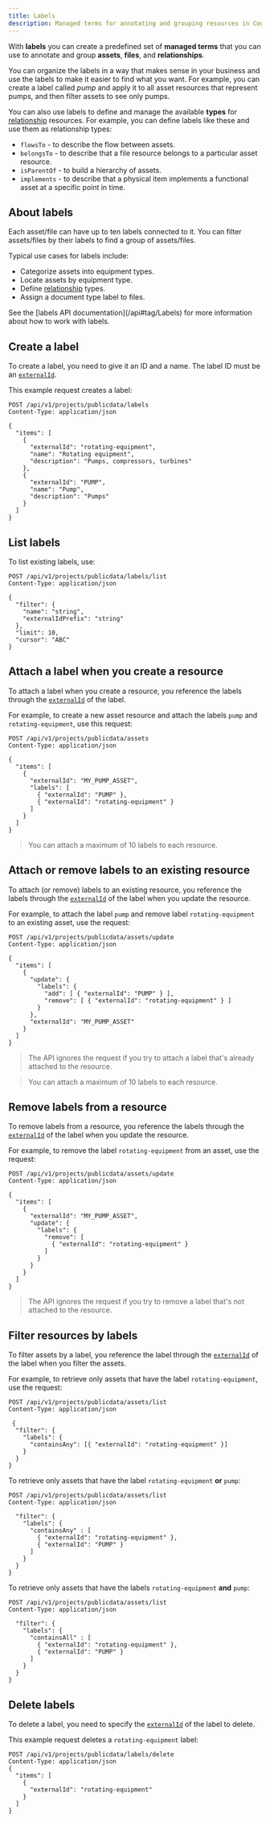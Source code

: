 ```yaml
---
title: Labels
description: Managed terms for annotating and grouping resources in Cognite Data Fusion.
---
```


With **labels** you can create a predefined set of **managed terms** that you can use to annotate and group **assets**, **files**, and **relationships**.

You can organize the labels in a way that makes sense in your business and use the labels to make it easier to find what you want. For example, you can create a label called _pump_ and apply it to all asset resources that represent pumps, and then filter assets to see only pumps.

You can also use labels to define and manage the available **types** for [relationship](relationships.md) resources. For example, you can define labels like these and use them as relationship types:

- `flowsTo` - to describe the flow between assets.
- `belongsTo` - to describe that a file resource belongs to a particular asset resource.
- `isParentOf` - to build a hierarchy of assets.
- `implements` - to describe that a physical item implements a functional asset at a specific point in time.

## About labels

<!--What can I do with Labels?  -->

Each asset/file can have up to ten labels connected to it. You can filter assets/files by their labels to find a group of assets/files.

Typical use cases for labels include:

- Categorize assets into equipment types.
- Locate assets by equipment type.
- Define [relationship](relationships.md) types.
- Assign a document type label to files.

<Info>
See the [labels API documentation](/api#tag/Labels) for more information about how to work with labels.
</Info>

<!--Add examples to support and illustrate the concepts above -->

## Create a label

To create a label, you need to give it an ID and a name. The label ID must be an [`externalId`](../external_id.md).

This example request creates a label:

```http
POST /api/v1/projects/publicdata/labels
Content-Type: application/json

{
  "items": [
    {
      "externalId": "rotating-equipment",
      "name": "Rotating equipment",
      "description": "Pumps, compressors, turbines"
    },
    {
      "externalId": "PUMP",
      "name": "Pump",
      "description": "Pumps"
    }
  ]
}
```

## List labels

To list existing labels, use:

```http
POST /api/v1/projects/publicdata/labels/list
Content-Type: application/json

{
  "filter": {
    "name": "string",
    "externalIdPrefix": "string"
  },
  "limit": 10,
  "cursor": "ABC"
}
```

## Attach a label when you create a resource

To attach a label when you create a resource, you reference the labels through the [`externalId`](../external_id.md) of the label.

For example, to create a new asset resource and attach the labels `pump` and `rotating-equipment`, use this request:

```http
POST /api/v1/projects/publicdata/assets
Content-Type: application/json

{
  "items": [
    {
      "externalId": "MY_PUMP_ASSET",
      "labels": [
        { "externalId": "PUMP" },
        { "externalId": "rotating-equipment" }
      ]
    }
  ]
}
```

> <Note>
> You can attach a maximum of 10 labels to each resource.
> </Note>

## Attach or remove labels to an existing resource

To attach (or remove) labels to an existing resource, you reference the labels through the [`externalId`](../external_id.md) of the label when you update the resource.

For example, to attach the label `pump` and remove label `rotating-equipment` to an existing asset, use the request:

```http
POST /api/v1/projects/publicdata/assets/update
Content-Type: application/json

{
  "items": [
    {
      "update": {
        "labels": {
          "add": [ { "externalId": "PUMP" } ],
          "remove": [ { "externalId": "rotating-equipment" } ]
        }
      },
      "externalId": "MY_PUMP_ASSET"
    }
  ]
}
```

> <Tip>
> The API ignores the request if you try to attach a label that's already attached to the resource.
> </Tip>

> <Note>
> You can attach a maximum of 10 labels to each resource.
> </Note>

## Remove labels from a resource

To remove labels from a resource, you reference the labels through the [`externalId`](../external_id.md) of the label when you update the resource.

For example, to remove the label `rotating-equipment` from an asset, use the request:

```http
POST /api/v1/projects/publicdata/assets/update
Content-Type: application/json

{
  "items": [
    {
      "externalId": "MY_PUMP_ASSET",
      "update": {
        "labels": {
          "remove": [
            { "externalId": "rotating-equipment" }
          ]
        }
      }
    }
  ]
}
```

> <Tip>
> The API ignores the request if you try to remove a label that's not attached to the resource.
> </Tip>

## Filter resources by labels

To filter assets by a label, you reference the label through the [`externalId`](../external_id.md) of the label when you filter the assets.

For example, to retrieve only assets that have the label `rotating-equipment`, use the request:

```http
POST /api/v1/projects/publicdata/assets/list
Content-Type: application/json

 {
  "filter": {
    "labels": {
      "containsAny": [{ "externalId": "rotating-equipment" }]
    }
  }
}
```

To retrieve only assets that have the label `rotating-equipment` **or** `pump`:

```http
POST /api/v1/projects/publicdata/assets/list
Content-Type: application/json

  "filter": {
    "labels": {
      "containsAny" : [
        { "externalId": "rotating-equipment" },
        { "externalId": "PUMP" }
      ]
    }
  }
}
```

To retrieve only assets that have the labels `rotating-equipment` **and** `pump`:

```http
POST /api/v1/projects/publicdata/assets/list
Content-Type: application/json

  "filter": {
    "labels": {
      "containsAll" : [
        { "externalId": "rotating-equipment" },
        { "externalId": "PUMP" }
      ]
    }
  }
}
```

## Delete labels

To delete a label, you need to specify the [`externalId`](../external_id.md) of the label to delete.

This example request deletes a `rotating-equipment` label:

```http
POST /api/v1/projects/publicdata/labels/delete
Content-Type: application/json
{
  "items": [
    {
      "externalId": "rotating-equipment"
    }
  ]
}
```
